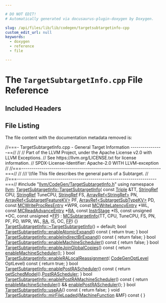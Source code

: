 ```yaml
---

# DO NOT EDIT!
# Automatically generated via docusaurus-plugin-doxygen by Doxygen.

slug: /api/files/lib/lib/codegen/targetsubtargetinfo-cpp
custom_edit_url: null
keywords:
  - doxygen
  - reference
  - file

---
```





# The `TargetSubtargetInfo.cpp` File Reference

<DoxygenPage pluginConfig={pluginConfig}>



## Included Headers

<IncludesList>
<IncludesListItem
  filePath="llvm/CodeGen/TargetSubtargetInfo.h"
  permalink="/docs/api/files/include/include/llvm/include/llvm/codegen/targetsubtargetinfo-h"
  isLocal="true" />
</IncludesList>


## File Listing

The file content with the documentation metadata removed is:

<ProgramListing>

<Link id="l00001" /><CodeLine lineNumber="1"><Highlight kind="comment">//===- TargetSubtargetInfo.cpp - General Target Information ----------------==//</Highlight><Highlight kind="normal"></Highlight></CodeLine>
<Link id="l00002" /><CodeLine lineNumber="2"><Highlight kind="normal"></Highlight><Highlight kind="comment">//</Highlight><Highlight kind="normal"></Highlight></CodeLine>
<Link id="l00003" /><CodeLine lineNumber="3"><Highlight kind="normal"></Highlight><Highlight kind="comment">// Part of the LLVM Project, under the Apache License v2.0 with LLVM Exceptions.</Highlight><Highlight kind="normal"></Highlight></CodeLine>
<Link id="l00004" /><CodeLine lineNumber="4"><Highlight kind="normal"></Highlight><Highlight kind="comment">// See https://llvm.org/LICENSE.txt for license information.</Highlight><Highlight kind="normal"></Highlight></CodeLine>
<Link id="l00005" /><CodeLine lineNumber="5"><Highlight kind="normal"></Highlight><Highlight kind="comment">// SPDX-License-Identifier: Apache-2.0 WITH LLVM-exception</Highlight><Highlight kind="normal"></Highlight></CodeLine>
<Link id="l00006" /><CodeLine lineNumber="6"><Highlight kind="normal"></Highlight><Highlight kind="comment">//</Highlight><Highlight kind="normal"></Highlight></CodeLine>
<Link id="l00007" /><CodeLine lineNumber="7"><Highlight kind="normal"></Highlight><Highlight kind="comment">//===----------------------------------------------------------------------===//</Highlight><Highlight kind="normal"></Highlight></CodeLine>
<Link id="l00008" /><CodeLine lineNumber="8"><Highlight kind="normal"></Highlight><Highlight kind="comment">//</Highlight><Highlight kind="comment"></Highlight></CodeLine>
<Link id="l00009" /><CodeLine lineNumber="9"><Highlight kind="comment">/// \\file This file describes the general parts of a Subtarget.</Highlight><Highlight kind="normal"></Highlight></CodeLine>
<Link id="l00010" /><CodeLine lineNumber="10"><Highlight kind="normal"></Highlight><Highlight kind="comment">//</Highlight><Highlight kind="normal"></Highlight></CodeLine>
<Link id="l00011" /><CodeLine lineNumber="11"><Highlight kind="normal"></Highlight><Highlight kind="comment">//===----------------------------------------------------------------------===//</Highlight><Highlight kind="normal"></Highlight></CodeLine>
<Link id="l00012" /><CodeLine lineNumber="12"><Highlight kind="normal"></Highlight></CodeLine>
<Link id="l00013" /><CodeLine lineNumber="13"><Highlight kind="normal"></Highlight><Highlight kind="preprocessor">#include &quot;<a href="/docs/api/files/include/include/llvm/include/llvm/codegen/targetsubtargetinfo-h">llvm/CodeGen/TargetSubtargetInfo.h</a>&quot;</Highlight><Highlight kind="normal"></Highlight></CodeLine>
<Link id="l00014" /><CodeLine lineNumber="14"><Highlight kind="normal"></Highlight></CodeLine>
<Link id="l00015" /><CodeLine lineNumber="15"><Highlight kind="normal"></Highlight><Highlight kind="keyword">using namespace </Highlight><Highlight kind="normal"><a href="/docs/api/namespaces/llvm">llvm</a>;</Highlight></CodeLine>
<Link id="l00016" /><CodeLine lineNumber="16"><Highlight kind="normal"></Highlight></CodeLine>
<Link id="l00017" /><CodeLine lineNumber="17" lineLink="/docs/api/classes/llvm/targetsubtargetinfo/#a7850b7517ef8d967cbda198d068f2c0e"><Highlight kind="normal"><a href="/docs/api/classes/llvm/targetsubtargetinfo/#aec9ab6801759237bf7686788919afdd4">TargetSubtargetInfo::TargetSubtargetInfo</a>(</Highlight></CodeLine>
<Link id="l00018" /><CodeLine lineNumber="18"><Highlight kind="normal">    </Highlight><Highlight kind="keyword">const</Highlight><Highlight kind="normal"> <a href="/docs/api/classes/llvm/triple">Triple</a> &amp;TT, <a href="/docs/api/classes/llvm/stringref">StringRef</a> CPU, <a href="/docs/api/classes/llvm/stringref">StringRef</a> TuneCPU, <a href="/docs/api/classes/llvm/stringref">StringRef</a> FS,</Highlight></CodeLine>
<Link id="l00019" /><CodeLine lineNumber="19"><Highlight kind="normal">    <a href="/docs/api/classes/llvm/arrayref">ArrayRef&lt;StringRef&gt;</a> PN, <a href="/docs/api/classes/llvm/arrayref">ArrayRef&lt;SubtargetFeatureKV&gt;</a> PF,</Highlight></CodeLine>
<Link id="l00020" /><CodeLine lineNumber="20"><Highlight kind="normal">    <a href="/docs/api/classes/llvm/arrayref">ArrayRef&lt;SubtargetSubTypeKV&gt;</a> PD, </Highlight><Highlight kind="keyword">const</Highlight><Highlight kind="normal"> <a href="/docs/api/structs/llvm/mcwriteprocresentry">MCWriteProcResEntry</a> &#42;WPR,</Highlight></CodeLine>
<Link id="l00021" /><CodeLine lineNumber="21"><Highlight kind="normal">    </Highlight><Highlight kind="keyword">const</Highlight><Highlight kind="normal"> <a href="/docs/api/structs/llvm/mcwritelatencyentry">MCWriteLatencyEntry</a> &#42;WL, </Highlight><Highlight kind="keyword">const</Highlight><Highlight kind="normal"> <a href="/docs/api/structs/llvm/mcreadadvanceentry">MCReadAdvanceEntry</a> &#42;<a href="/docs/api/files/lib/lib/target/lib/target/amdgpu/sioptimizeexecmaskingprera-cpp/#a3e47bdb3e296b00df96eff7896fa57bf">RA</a>,</Highlight></CodeLine>
<Link id="l00022" /><CodeLine lineNumber="22"><Highlight kind="normal">    </Highlight><Highlight kind="keyword">const</Highlight><Highlight kind="normal"> <a href="/docs/api/structs/llvm/instrstage">InstrStage</a> &#42;IS, </Highlight><Highlight kind="keyword">const</Highlight><Highlight kind="normal"> </Highlight><Highlight kind="keywordtype">unsigned</Highlight><Highlight kind="normal"> &#42;OC, </Highlight><Highlight kind="keyword">const</Highlight><Highlight kind="normal"> </Highlight><Highlight kind="keywordtype">unsigned</Highlight><Highlight kind="normal"> &#42;<a href="/docs/api/files/lib/lib/target/lib/target/aarch64/aarch64iseldagtodag-cpp/#a2098a5fa6ada61b6c4a1f210ad84e4a1a4ebada6a2af2bcba53ded1d7b414f081">FP</a>)</Highlight></CodeLine>
<Link id="l00023" /><CodeLine lineNumber="23"><Highlight kind="normal">    : <a href="/docs/api/classes/llvm/mcsubtargetinfo/#acd6b8a57e9cc0d8ccf8e91a08937bbdf">MCSubtargetInfo</a>(TT, CPU, TuneCPU, FS, PN, PF, PD, WPR, WL, <a href="/docs/api/files/lib/lib/target/lib/target/amdgpu/sioptimizeexecmaskingprera-cpp/#a3e47bdb3e296b00df96eff7896fa57bf">RA</a>, IS, OC,</Highlight></CodeLine>
<Link id="l00024" /><CodeLine lineNumber="24"><Highlight kind="normal">                      <a href="/docs/api/files/lib/lib/target/lib/target/aarch64/aarch64iseldagtodag-cpp/#a2098a5fa6ada61b6c4a1f210ad84e4a1a4ebada6a2af2bcba53ded1d7b414f081">FP</a>) &#123;&#125;</Highlight></CodeLine>
<Link id="l00025" /><CodeLine lineNumber="25"><Highlight kind="normal"></Highlight></CodeLine>
<Link id="l00026" /><CodeLine lineNumber="26"><Highlight kind="normal"><a href="/docs/api/classes/llvm/targetsubtargetinfo/#a16f5fc5b50a25526ccc86154ee2274a9">TargetSubtargetInfo::~TargetSubtargetInfo</a>() = </Highlight><Highlight kind="keywordflow">default</Highlight><Highlight kind="normal">;</Highlight></CodeLine>
<Link id="l00027" /><CodeLine lineNumber="27"><Highlight kind="normal"></Highlight></CodeLine>
<Link id="l00028" /><CodeLine lineNumber="28" lineLink="/docs/api/classes/llvm/targetsubtargetinfo/#ab5533c55bedcb5ac86e6820a33fb1c54"><Highlight kind="normal"></Highlight><Highlight kind="keywordtype">bool</Highlight><Highlight kind="normal"> <a href="/docs/api/classes/llvm/targetsubtargetinfo/#ab5533c55bedcb5ac86e6820a33fb1c54">TargetSubtargetInfo::enableAtomicExpand</a>()</Highlight><Highlight kind="keyword"> const </Highlight><Highlight kind="normal">&#123;</Highlight></CodeLine>
<Link id="l00029" /><CodeLine lineNumber="29"><Highlight kind="normal">  </Highlight><Highlight kind="keywordflow">return</Highlight><Highlight kind="normal"> </Highlight><Highlight kind="keyword">true</Highlight><Highlight kind="normal">;</Highlight></CodeLine>
<Link id="l00030" /><CodeLine lineNumber="30"><Highlight kind="normal">&#125;</Highlight></CodeLine>
<Link id="l00031" /><CodeLine lineNumber="31"><Highlight kind="normal"></Highlight></CodeLine>
<Link id="l00032" /><CodeLine lineNumber="32" lineLink="/docs/api/classes/llvm/targetsubtargetinfo/#a1a2a680f3fb5e79a36b487875c32b28e"><Highlight kind="normal"></Highlight><Highlight kind="keywordtype">bool</Highlight><Highlight kind="normal"> <a href="/docs/api/classes/llvm/targetsubtargetinfo/#a1a2a680f3fb5e79a36b487875c32b28e">TargetSubtargetInfo::enableIndirectBrExpand</a>()</Highlight><Highlight kind="keyword"> const </Highlight><Highlight kind="normal">&#123;</Highlight></CodeLine>
<Link id="l00033" /><CodeLine lineNumber="33"><Highlight kind="normal">  </Highlight><Highlight kind="keywordflow">return</Highlight><Highlight kind="normal"> </Highlight><Highlight kind="keyword">false</Highlight><Highlight kind="normal">;</Highlight></CodeLine>
<Link id="l00034" /><CodeLine lineNumber="34"><Highlight kind="normal">&#125;</Highlight></CodeLine>
<Link id="l00035" /><CodeLine lineNumber="35"><Highlight kind="normal"></Highlight></CodeLine>
<Link id="l00036" /><CodeLine lineNumber="36" lineLink="/docs/api/classes/llvm/targetsubtargetinfo/#a73d86eabd25d4e6a05310e1b0d445d0a"><Highlight kind="normal"></Highlight><Highlight kind="keywordtype">bool</Highlight><Highlight kind="normal"> <a href="/docs/api/classes/llvm/targetsubtargetinfo/#a73d86eabd25d4e6a05310e1b0d445d0a">TargetSubtargetInfo::enableMachineScheduler</a>()</Highlight><Highlight kind="keyword"> const </Highlight><Highlight kind="normal">&#123;</Highlight></CodeLine>
<Link id="l00037" /><CodeLine lineNumber="37"><Highlight kind="normal">  </Highlight><Highlight kind="keywordflow">return</Highlight><Highlight kind="normal"> </Highlight><Highlight kind="keyword">false</Highlight><Highlight kind="normal">;</Highlight></CodeLine>
<Link id="l00038" /><CodeLine lineNumber="38"><Highlight kind="normal">&#125;</Highlight></CodeLine>
<Link id="l00039" /><CodeLine lineNumber="39"><Highlight kind="normal"></Highlight></CodeLine>
<Link id="l00040" /><CodeLine lineNumber="40" lineLink="/docs/api/classes/llvm/targetsubtargetinfo/#a1322687bebc99c66aa3e9ed55b4e384d"><Highlight kind="normal"></Highlight><Highlight kind="keywordtype">bool</Highlight><Highlight kind="normal"> <a href="/docs/api/classes/llvm/targetsubtargetinfo/#a1322687bebc99c66aa3e9ed55b4e384d">TargetSubtargetInfo::enableJoinGlobalCopies</a>()</Highlight><Highlight kind="keyword"> const </Highlight><Highlight kind="normal">&#123;</Highlight></CodeLine>
<Link id="l00041" /><CodeLine lineNumber="41"><Highlight kind="normal">  </Highlight><Highlight kind="keywordflow">return</Highlight><Highlight kind="normal"> <a href="/docs/api/classes/llvm/targetsubtargetinfo/#a73d86eabd25d4e6a05310e1b0d445d0a">enableMachineScheduler</a>();</Highlight></CodeLine>
<Link id="l00042" /><CodeLine lineNumber="42"><Highlight kind="normal">&#125;</Highlight></CodeLine>
<Link id="l00043" /><CodeLine lineNumber="43"><Highlight kind="normal"></Highlight></CodeLine>
<Link id="l00044" /><CodeLine lineNumber="44" lineLink="/docs/api/classes/llvm/targetsubtargetinfo/#a2cf770b7582a2f3b2c94beb494411300"><Highlight kind="normal"></Highlight><Highlight kind="keywordtype">bool</Highlight><Highlight kind="normal"> <a href="/docs/api/classes/llvm/targetsubtargetinfo/#a2cf770b7582a2f3b2c94beb494411300">TargetSubtargetInfo::enableRALocalReassignment</a>(</Highlight></CodeLine>
<Link id="l00045" /><CodeLine lineNumber="45"><Highlight kind="normal">    <a href="/docs/api/namespaces/llvm/#a8ec1bf8d7b792ca9fac56f8514db18d2">CodeGenOptLevel</a> OptLevel)</Highlight><Highlight kind="keyword"> const </Highlight><Highlight kind="normal">&#123;</Highlight></CodeLine>
<Link id="l00046" /><CodeLine lineNumber="46"><Highlight kind="normal">  </Highlight><Highlight kind="keywordflow">return</Highlight><Highlight kind="normal"> </Highlight><Highlight kind="keyword">true</Highlight><Highlight kind="normal">;</Highlight></CodeLine>
<Link id="l00047" /><CodeLine lineNumber="47"><Highlight kind="normal">&#125;</Highlight></CodeLine>
<Link id="l00048" /><CodeLine lineNumber="48"><Highlight kind="normal"></Highlight></CodeLine>
<Link id="l00049" /><CodeLine lineNumber="49" lineLink="/docs/api/classes/llvm/targetsubtargetinfo/#ad8d442c18b35ab8bc3468c1e9de23791"><Highlight kind="normal"></Highlight><Highlight kind="keywordtype">bool</Highlight><Highlight kind="normal"> <a href="/docs/api/classes/llvm/targetsubtargetinfo/#ad8d442c18b35ab8bc3468c1e9de23791">TargetSubtargetInfo::enablePostRAScheduler</a>()</Highlight><Highlight kind="keyword"> const </Highlight><Highlight kind="normal">&#123;</Highlight></CodeLine>
<Link id="l00050" /><CodeLine lineNumber="50"><Highlight kind="normal">  </Highlight><Highlight kind="keywordflow">return</Highlight><Highlight kind="normal"> <a href="/docs/api/classes/llvm/mcsubtargetinfo/#af907ecc18c1f4f0bce8a9e2eb449ffb8">getSchedModel</a>().<a href="/docs/api/structs/llvm/mcschedmodel/#a217252d2d49715e81f43a0d313e4f646">PostRAScheduler</a>;</Highlight></CodeLine>
<Link id="l00051" /><CodeLine lineNumber="51"><Highlight kind="normal">&#125;</Highlight></CodeLine>
<Link id="l00052" /><CodeLine lineNumber="52"><Highlight kind="normal"></Highlight></CodeLine>
<Link id="l00053" /><CodeLine lineNumber="53" lineLink="/docs/api/classes/llvm/targetsubtargetinfo/#ab4787adecfc77e72db225098a27e902f"><Highlight kind="normal"></Highlight><Highlight kind="keywordtype">bool</Highlight><Highlight kind="normal"> <a href="/docs/api/classes/llvm/targetsubtargetinfo/#ab4787adecfc77e72db225098a27e902f">TargetSubtargetInfo::enablePostRAMachineScheduler</a>()</Highlight><Highlight kind="keyword"> const </Highlight><Highlight kind="normal">&#123;</Highlight></CodeLine>
<Link id="l00054" /><CodeLine lineNumber="54"><Highlight kind="normal">  </Highlight><Highlight kind="keywordflow">return</Highlight><Highlight kind="normal"> <a href="/docs/api/classes/llvm/targetsubtargetinfo/#a73d86eabd25d4e6a05310e1b0d445d0a">enableMachineScheduler</a>() &amp;&amp; <a href="/docs/api/classes/llvm/targetsubtargetinfo/#ad8d442c18b35ab8bc3468c1e9de23791">enablePostRAScheduler</a>();</Highlight></CodeLine>
<Link id="l00055" /><CodeLine lineNumber="55"><Highlight kind="normal">&#125;</Highlight></CodeLine>
<Link id="l00056" /><CodeLine lineNumber="56"><Highlight kind="normal"></Highlight></CodeLine>
<Link id="l00057" /><CodeLine lineNumber="57" lineLink="/docs/api/classes/llvm/targetsubtargetinfo/#a97ec020f20d345ae76e9b1ff450b4ffa"><Highlight kind="normal"></Highlight><Highlight kind="keywordtype">bool</Highlight><Highlight kind="normal"> <a href="/docs/api/classes/llvm/targetsubtargetinfo/#a97ec020f20d345ae76e9b1ff450b4ffa">TargetSubtargetInfo::useAA</a>()</Highlight><Highlight kind="keyword"> const </Highlight><Highlight kind="normal">&#123;</Highlight></CodeLine>
<Link id="l00058" /><CodeLine lineNumber="58"><Highlight kind="normal">  </Highlight><Highlight kind="keywordflow">return</Highlight><Highlight kind="normal"> </Highlight><Highlight kind="keyword">false</Highlight><Highlight kind="normal">;</Highlight></CodeLine>
<Link id="l00059" /><CodeLine lineNumber="59"><Highlight kind="normal">&#125;</Highlight></CodeLine>
<Link id="l00060" /><CodeLine lineNumber="60"><Highlight kind="normal"></Highlight></CodeLine>
<Link id="l00061" /><CodeLine lineNumber="61" lineLink="/docs/api/classes/llvm/targetsubtargetinfo/#a9e6de090b178b663c02bc8aa8fe70226"><Highlight kind="normal"></Highlight><Highlight kind="keywordtype">void</Highlight><Highlight kind="normal"> <a href="/docs/api/classes/llvm/targetsubtargetinfo/#a9e6de090b178b663c02bc8aa8fe70226">TargetSubtargetInfo::mirFileLoaded</a>(<a href="/docs/api/classes/llvm/machinefunction">MachineFunction</a> &amp;MF)</Highlight><Highlight kind="keyword"> const </Highlight><Highlight kind="normal">&#123; &#125;</Highlight></CodeLine>

</ProgramListing>


</DoxygenPage>

